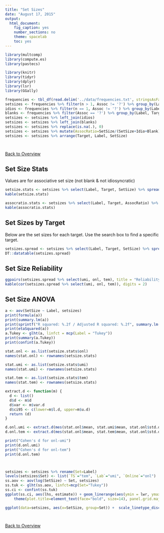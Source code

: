 ```yaml
---
title: "Set Sizes"
date: "August 17, 2015"
output: 
  html_document: 
    fig_caption: yes
    number_sections: no
    theme: spacelab
    toc: yes
---
```

```r

library(multcomp)
library(compute.es)
library(pastecs)

library(knitr)
library(tidyr)
library(dplyr)
library(lsr)
library(GGally)

frequencies <- tbl_df(read.delim('../data/frequencies.txt', stringsAsFactors = TRUE, fileEncoding="UTF-8"))
setsizes <- frequencies %>% filter(n > 1, Assoc != '?') %>% group_by(Label, Target) %>% summarise(SetSize=n()) %>% arrange(Target, Label)
idios <- frequencies %>% filter(n == 1, Assoc != '?') %>% group_by(Label, Target) %>% summarise(Idio=n()) %>% arrange(Target, Label)
blanks <- frequencies %>% filter(Assoc == '?') %>% group_by(Label, Target) %>% summarise(Blank=n()) %>% arrange(Target, Label)
setsizes <- setsizes %>% left_join(idios)
setsizes <- setsizes %>% left_join(blanks)
setsizes <- setsizes %>% replace(is.na(.), 0)
setsizes <- setsizes %>% mutate(AssocRatio=SetSize/(SetSize+Idio+Blank))
setsizes <- setsizes %>% arrange(Target, Label, SetSize)




```

[Back to Overview](overview.html)

## Set Size Stats
Values are for associative set size (not blank & not idiosyncratic)
```r


setsize.stats <- setsizes %>% select(Label, Target, SetSize) %>% spread(Label, SetSize) %>% select(-Target) %>% stat.desc() %>% round(2)
kable(setsize.stats)

assocratio.stats <- setsizes %>% select(Label, Target, AssocRatio) %>% spread(Label, AssocRatio) %>% select(-Target) %>% stat.desc() %>% round(2)
kable(assocratio.stats)

```

## Set Sizes by Target
Below are the set sizes for each target. Use the search box to find a specific target.

```r
setsizes.spread <- setsizes %>% select(Label, Target, SetSize) %>% spread(Label, SetSize)
DT::datatable(setsizes.spread)
```

## Set Size Reliability

```r
ggpairs(setsizes.spread %>% select(umi, onl, tem), title = "Reliability for set size - correlation", diag=list(continuous='density'), lower=list(continuous='smooth'), upper=list(continuous='cor'))
kable(cor(setsizes.spread %>% select(umi, onl, tem)), digits = 2)
```

## Set Size ANOVA

```r
a <- aov(SetSize ~ Label, setsizes)
print(formula(a))
print(summary.lm(a))
print(sprintf("R squared: %.2f / Adjusted R squared: %.2f", summary.lm(a)$r.squared, summary.lm(a)$adj.r.squared))
print(etaSquared(a))
a.Tukey <- glht(a, linfct = mcp(Label = "Tukey"))
print(summary(a.Tukey))
print(confint(a.Tukey))

stat.onl <- as.list(setsize.stats$onl)
names(stat.onl) <- rownames(setsize.stats)

stat.umi <- as.list(setsize.stats$umi)
names(stat.umi) <- rownames(setsize.stats)

stat.tem <- as.list(setsize.stats$tem)
names(stat.tem) <- rownames(setsize.stats)

extract.d <- function(m) {
  d <- list()
  d$d <- m$d
  d$var <- m$var.d
  d$ci95 <- c(lower=m$l.d, upper=m$u.d)
  return (d)
}

d.onl.umi <- extract.d(mes(stat.onl$mean, stat.umi$mean, stat.onl$std.dev, stat.umi$std.dev, stat.onl$nbr.val, stat.umi$nbr.val, verbose = FALSE))
d.onl.tem <- extract.d(mes(stat.onl$mean, stat.tem$mean, stat.onl$std.dev, stat.tem$std.dev, stat.onl$nbr.val, stat.tem$nbr.val, verbose = FALSE))

print("Cohen's d for onl-umi")
print(d.onl.umi)
print("Cohen's d for onl-tem")
print(d.onl.tem)



setsizes <- setsizes %>% rename(Set=Label)
levels(setsizes$Set) <- list(`TS`="tem", `Lab`="umi", `Online`="onl")
ss.aov <- aov(log(SetSize) ~ Set, setsizes)
ss.tuk <- glht(ss.aov, linfct=mcp(Set="Tukey"))
ss.ci <- confint(ss.tuk)
ggplot(ss.ci, aes(lhs, estimate)) + geom_linerange(aes(ymin = lwr, ymax=upr), data=ss.ci) + geom_point(aes(size=p), data=summary(ss.tuk)) + geom_point(shape=4, size=6) + geom_errorbar(aes(ymin=lwr, ymax=upr), width=0.25, data=ss.ci) + scale_size(trans="reverse") + geom_hline(linetype="dashed") +  theme_bw() + xlab("Data Sets") + ylab("Estimated mean difference") +
    theme(plot.title=element_text(face="bold", size=14), panel.grid.major=element_blank(), panel.grid.minor=element_blank()) + ggtitle('Multiple comparisons of mean set size') + coord_flip() + theme(aspect.ratio=240/640)

ggplot(data=setsizes, aes(x=SetSize, group=Set)) +  scale_linetype_discrete()+ geom_line(stat="density", na.rm = TRUE, aes(linetype=Set, y=..count..), fill=NA) + theme_bw() + theme(plot.title=element_text(face="bold", size=14), panel.grid.major=element_blank(), panel.grid.minor=element_blank()) + ggtitle('Distribution of set sizes') + xlab("Set Size") + ylab("Count") +  theme(aspect.ratio=240/640)

                                                                                                                                                                                                                                                                                                                                                                         
```

[Back to Overview](overview.html)
